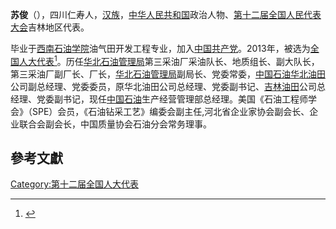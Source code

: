 '''苏俊'''（{{bd|1962年||}}），四川仁寿人，[[汉族|汉族]]，[[中华人民共和国|中华人民共和国]]政治人物、[[第十二届全国人民代表大会|第十二届全国人民代表大会]]吉林地区代表。

毕业于[[西南石油学院|西南石油学院]]油气田开发工程专业，加入[[中国共产党|中国共产党]]。2013年，被选为[[全国人大代表|全国人大代表]]<ref>{{cite news|title=全国人大代表信息-苏俊|url= http://210.82.31.1:8084/delegate/viewDelegate.action?dbid=120482|accessdate=2013-03-28|newspaper=全国人大网|archive-url=https://web.archive.org/web/20141012113726/http://www.npc.gov.cn/delegate/viewDelegate.action?dbid=120482|archive-date=2014-10-12|dead-url=yes}}</ref>。历任[[华北石油管理局|华北石油管理局]]第三采油厂采油队长、地质组长、副大队长，第三采油厂副厂长、厂长，[[华北石油管理局|华北石油管理局]]副局长、党委常委，[[中国石油天然气股份|中国石油]][[华北油田|华北油田]]公司副总经理、党委委员，原华北油田公司总经理、党委副书记、[[吉林油田|吉林油田]]公司总经理、党委副书记，现任[[中国石油天然气股份|中国石油]]生产经营管理部总经理。美国《石油工程师学会》（SPE）会员，《石油钻采工艺》编委会副主任,河北省企业家协会副会长、企业联合会副会长，中国质量协会石油分会常务理事。

==參考文獻==
{{reflist}}
{{中国政治人物小作品}}

[[Category:第十二届全国人大代表|Category:第十二届全国人大代表]]